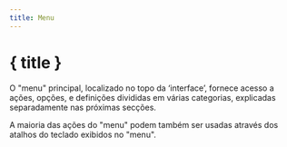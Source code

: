 ```yaml
---
title: Menu
---
```


<script lang="ts">
</script>

# { title }

O "menu" principal, localizado no topo da ‘interface’, fornece acesso a ações, opções, e definições divididas em várias categorias, explicadas separadamente nas próximas secções.

<DocsNote>

A maioria das ações do "menu" podem também ser usadas através dos atalhos do teclado exibidos no "menu".

</DocsNote>
